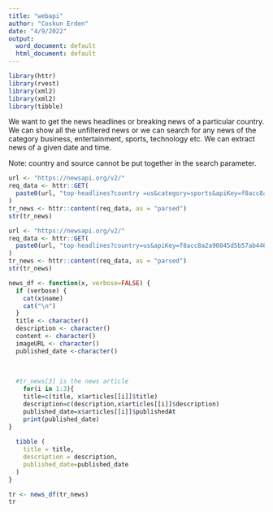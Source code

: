 ---
title: "webapi"
author: "Coskun Erden"
date: "4/9/2022"
output:
  word_document: default
  html_document: default
---


```{r}

library(httr)
library(rvest)
library(xml2)
library(xml2)
library(tibble)
```

We want to get the news headlines or breaking news of a particular country. We can show all the unfiltered news or we can search for any news of the category business, entertainment, sports, technology etc. We can extract news of a given date and time.

Note: country and source cannot be put together in the search parameter.


```{r}
url <- "https://newsapi.org/v2/"
req_data <- httr::GET(
  paste0(url, "top-headlines?country =us&category=sports&apiKey=f8acc8a2a90845d5b57ab446ba1d9827")
)
tr_news <- httr::content(req_data, as = "parsed")
str(tr_news)
```
```{r}

url <- "https://newsapi.org/v2/"
req_data <- httr::GET(
  paste0(url, "top-headlines?country=us&apiKey=f8acc8a2a90845d5b57ab446ba1d9827")
)
tr_news <- httr::content(req_data, as = "parsed")
str(tr_news)

```



```{r}
news_df <- function(x, verbose=FALSE) {
  if (verbose) {
    cat(x$name)
    cat("\n")
  }
  title <- character()
  description <- character()
  content <- character()
  imageURL <- character()
  published_date <-character()
  
  
  
  #tr_news[3] is the news article
    for(i in 1:3){
    title=c(title, x$articles[[i]]$title)
    description=c(description,x$articles[[i]]$description)
    published_date=x$articles[[i]]$publishedAt
    print(published_date)
}
  
  tibble (
    title = title,
    description = description,
    published_date=published_date
  )
}
```

```{r}
tr <- news_df(tr_news)
tr
```

